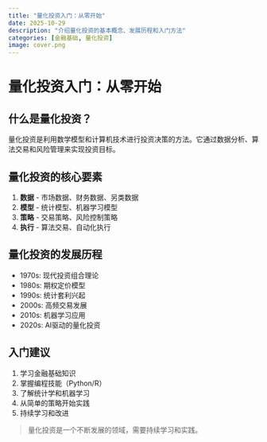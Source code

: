 ```yaml
---
title: "量化投资入门：从零开始"
date: 2025-10-29
description: "介绍量化投资的基本概念、发展历程和入门方法"
categories: [金融基础, 量化投资]
image: cover.png
---
```


# 量化投资入门：从零开始

## 什么是量化投资？

量化投资是利用数学模型和计算机技术进行投资决策的方法。它通过数据分析、算法交易和风险管理来实现投资目标。

## 量化投资的核心要素

1. **数据** - 市场数据、财务数据、另类数据
2. **模型** - 统计模型、机器学习模型
3. **策略** - 交易策略、风险控制策略
4. **执行** - 算法交易、自动化执行

## 量化投资的发展历程

- 1970s: 现代投资组合理论
- 1980s: 期权定价模型
- 1990s: 统计套利兴起
- 2000s: 高频交易发展
- 2010s: 机器学习应用
- 2020s: AI驱动的量化投资

## 入门建议

1. 学习金融基础知识
2. 掌握编程技能（Python/R）
3. 了解统计学和机器学习
4. 从简单的策略开始实践
5. 持续学习和改进

> 量化投资是一个不断发展的领域，需要持续学习和实践。
